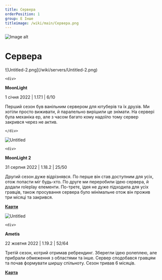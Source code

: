 ```yaml
---
title: Сервера
orderPosition: 1
group: E Інше
titleimage: /wiki/main/Сервера.png
---
```


<img src='/wiki/main/Сервера1.png' className="topimage" alt="Image alt" />

# Сервера

<div className="two-column-grid">
    <div>
![Untitled-2.png](/wiki/servers/Untitled-2.png)
    </div>

    <div>
**MoonLight**

1 січня 2022 | 1.17.1 | 6/10

Перший сезон був ванільним сервером для ютуберів та їх друзів. Ми хотіли просто виживати, й паралельно вирішили це знімати. На сервері була механіка ер, але з часом багато кому надоїло тому сервер закрився через не актив.

    </div>
</div>

<div className="two-column-grid">
    <div>

![Untitled](/wiki/servers/Untitled.png)
    </div>

    <div>
**MoonLight 2**

31 серпня 2022 | 1.18.2 | 25/50

Другий сезон дуже відрізнявся. По перше він став доступним для усіх, отож попасти міг будь-хто. По друге ми переробили ідею сервера, й додали roleplay елементи. По-третє, ідея не дуже підходила для усіх гравців, також просування сервера було мінімальне отож він прожив три місяці та закрився.


**[Карти](https://mega.nz/file/DdJDiYba#IXCo1oaFSeGZTXKd4Zys5wgWg2-qLwvA76aWToXKPAw)**
    </div>
</div>

<div className="two-column-grid">
    <div>

![Untitled](/wiki/servers/Untitled%201.png)
    </div>

    <div>
**Ametis**

22 жовтня 2022 | 1.19.2 | 52/64

Третій сезон, котрий отримав ребрендинг. Зберегли ідею ролеплею, але прибрали обмеження з областями та інше. Сервер сподобався гравцям та почав формувати ширшу спільноту. Сезон тривав 6 місяців.

**[Карта](https://drive.google.com/file/d/1r-q3vFK0uzyhP5Jpb-AA_4TdG7Gs7uUc/view?usp=sharing)**
    </div>
</div>